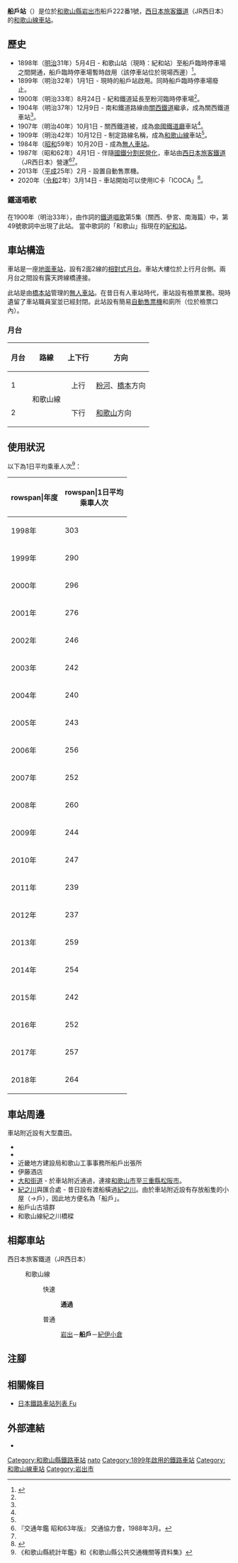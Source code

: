 {{NoteTA|G1=Transport
|T=zh-hans:船户站;zh-hk:船戶站;zh-tw:船戶車站;
|1=zh-hans:船户站;zh-hk:船戶站;zh-tw:船戶車站;
}}
{{otheruseslist|和歌山縣岩出市的車站|高知縣高知市的電車站|舟戶停留場|德島縣的同名車站|德島線#廢止區間}}
{{Infobox station
|公司色 = #0072bc
|站名 = 船戶
|圖片 = JR Wakayama Line Funato Station.jpg
|圖片說明 = 車站大樓
|日文原名 = 船戸
|平假名 = ふなと
|羅馬拼音 = Funato
|副站名 = 
|電報略號 = フナ
|所在地 = {{JPN}}[[和歌山縣|和歌山縣]][[岩出市|岩出市]]船戶222番1號
|座標 = {{coord|34|14|54.56|N|135|18|41.95|E|type:railwaystation_region:JP-24|display=inline,title}}
|車站構造 = [[地面車站|地面車站]]
|月台配置 = 2面2線
|啟用年月日 = 1899年（[[明治|明治]]32年）1月1日*
|廢站年月日 = 
|乘客人數 = 264
|上下車人次 = 
|統計年度 = 2018
|轉車 = 
|全寬備註 =  [[無人車站|無人車站]]（設有自動售票機）<br>* 原來車站啟用日。前身是船戶臨時停車場，於1898年（明治31年）5月4日啟用。
|adjacent = {{Adjacent stations|system=西日本旅客鐵道近畿地域路線|line=KT|left=岩出|right=紀伊小倉|note-left=1.1km|note-mid=距離[[王寺站_(日本)|王寺]]75.3km|note-right=2.3km}}
}}
'''船戶站'''（{{jpn|j=船戸駅|hg=ふなとえき|rm=Funato eki|f=y}}）是位於[[和歌山縣|和歌山縣]][[岩出市|岩出市]]船戶222番1號，[[西日本旅客鐵道|西日本旅客鐵道]]（JR西日本）的[[和歌山線|和歌山線]][[鐵路車站|車站]]。

== 歷史 ==
* 1898年（[[明治|明治]]31年）5月4日 - {{Translink|ja|紀和鉄道|紀和鐵道}}和歌山站（現時：紀和站）至船戶臨時停車場之間開通，船戶臨時停車場暫時啟用（該停車站位於現場西邊）<ref name="sone42">{{Cite book|author={{Translink|ja|曽根悟|曾根悟}}（監修）|title=週刊 歴史でめぐる鉄道全路線 国鉄・JR|editor=朝日新聞出版分冊百科編集部（編集）|publisher={{Translink|ja|朝日新聞出版}}|series=週刊朝日百科|volume=42号 阪和線・和歌山線・桜井線・湖西線・関西空港線|date=2010-05-16|pages=20-21|language=ja}}</ref>。
* 1899年（明治32年）1月1日 - 現時的船戶站啟用。同時船戶臨時停車場廢止。
* 1900年（明治33年）8月24日 - 紀和鐵道延長至粉河臨時停車場<ref name="sone42"/>。
* 1904年（明治37年）12月9日 - 南和鐵道路線由[[關西鐵道|關西鐵道]]繼承，成為關西鐵道車站<ref name="sone42"/>。
* 1907年（明治40年）10月1日 - 關西鐵道被{{Translink|ja|鉄道国有法|鐵道國有法|國有化}}，成為[[帝國鐵道廳|帝國鐵道廳]]車站<ref name="sone42"/>。
* 1909年（明治42年）10月12日 - 制定路線名稱，成為[[和歌山線|和歌山線]]車站<ref name="sone42"/>。
* 1984年（[[昭和|昭和]]59年）10月20日 - 成為[[無人車站|無人車站]]。
* 1987年（昭和62年）4月1日 - 伴隨[[國鐵分割民營化|國鐵分割民營化]]，車站由[[西日本旅客鐵道|西日本旅客鐵道]]（JR西日本）營運<ref name="trafic-yearbook-1988">『交通年鑑 昭和63年版』 交通協力會，1988年3月。</ref><ref name="sone42"/>。
* 2013年（[[平成|平成]]25年）2月 - 設置自動售票機。
* 2020年（[[令和|令和]]2年）3月14日 - 車站開始可以使用IC卡「ICOCA」<ref>{{Cite press release|url=https://www.westjr.co.jp/press/article/items/191213_00_wakayama.pdf|archiveurl=https://web.archive.org/web/20210104022914/https://www.westjr.co.jp/press/article/items/191213_00_wakayama.pdf|format=PDF|language=ja|title=2020年春ダイヤ改正について|publisher=西日本旅客鉄道和歌山支社|date=2019-12-13|accessdate=2021-01-08|archivedate=2021-01-04}}</ref>。

=== 鐵道唱歌 ===
在1900年（明治33年），由{{Translink|ja|大和田建樹}}作詞的[[鐵道唱歌|鐵道唱歌]]第5集（關西、參宮、南海篇）中，第49號歌詞中出現了此站。
{{Indent|''親のめぐみの粉河より 叉乗る汽車は紀和の線舟戸田井ノ瀬うちすぎて 和歌山みえし嬉しさよ ''}}
當中歌詞的「和歌山」指現在的[[紀和站|紀和站]]。

== 車站構造 ==
車站是一座[[地面車站|地面車站]]，設有2面2線的[[相對式月台|相對式月台]]。車站大樓位於上行月台側。兩月台之間設有露天跨線橋連接。

此站是由[[橋本站_(和歌山縣)|橋本站]]管理的[[無人車站|無人車站]]。在昔日有人車站時代，車站設有檢票業務。現時遺留了車站職員室並已經封閉。此站設有簡易[[自動售票機|自動售票機]]和廁所（位於檢票口內）。

=== 月台 ===
{| rules="rows" class="wikitable"
!月台!!路線!!上下行!!方向
|-
! 1
| rowspan="2"| '''{{JR西路線記号|K|T}}''' 和歌山線
| style="text-align:center" | 上行
| [[粉河站|粉河]]、[[橋本站_(和歌山縣)|橋本]]方向
|-
! 2
| style="text-align:center" | 下行
| [[和歌山站|和歌山]]方向
|}

== 使用狀況 ==
以下為1日平均乘車人次<ref>《和歌山縣統計年鑑》和《和歌山縣公共交通機關等資料集》</ref>：
{| class="wikitable" style="text-align:right;"
|-
!rowspan|年度
!rowspan|1日平均<br>乘車人次
|-
|1998年
|303
|-
|1999年
|290
|-
|2000年
|296
|-
|2001年
|276
|-
|2002年
|246
|-
|2003年
|242
|-
|2004年
|240
|-
|2005年
|243
|-
|2006年
|256
|-
|2007年
|252
|-
|2008年
|260
|-
|2009年
|244
|-
|2010年
|247
|-
|2011年
|239
|-
|2012年
|237
|-
|2013年
|259
|-
|2014年
|254
|-
|2015年
|242
|-
|2016年
|252
|-
|2017年
|257
|-
|2018年
|264
|}

== 車站周邊 ==
車站附近設有大型農田。
* {{Translink|ja|大宮神社 (岩出市)|大宮神社 (岩出市)|大宮神社}}
* {{Translink|ja|岩出市立岩出小学校|岩出市立岩出小學}}
* 近畿地方建設局和歌山工事事務所船戶出張所
* 伊藤酒店
* [[大和街道|大和街道]] - 於車站附近通過，連接[[和歌山市|和歌山市]]至[[三重縣|三重縣]][[松阪市|松阪市]]。
* [[紀之川|紀之川]]與{{Translink|ja|貴志川}}匯合處 - 昔日設有渡船橫過[[紀之川|紀之川]]。由於車站附近設有存放船隻的小屋（→戶），因此地方便名為「船戶」。
* 船戶山古墳群
* 和歌山線紀之川橋樑

== 相鄰車站 ==
; 西日本旅客鐵道（JR西日本）
: {{JR西路線記号|K|T}} 和歌山線
:: {{color|#f60|■}}快速
::: '''通過'''
:: {{color|#999|■}}普通
::: [[岩出站|岩出]]－'''船戶'''－[[紀伊小倉站|紀伊小倉]]
== 注腳 ==
{{Reflist}}
== 相關條目 ==
* [[日本鐵路車站列表_Fu|日本鐵路車站列表 Fu]]
== 外部連結 ==
* {{外部連結/JR西日本車站|0621828|船戶}}{{ja icon}}
{{和歌山線}}
{{DEFAULTSORT:Funato}}
[[Category:和歌山縣鐵路車站|Category:和歌山縣鐵路車站]]
[[Category:日本鐵路車站_Fu|nato]]
[[Category:1899年啟用的鐵路車站|Category:1899年啟用的鐵路車站]]
[[Category:和歌山線車站|Category:和歌山線車站]]
[[Category:岩出市|Category:岩出市]]